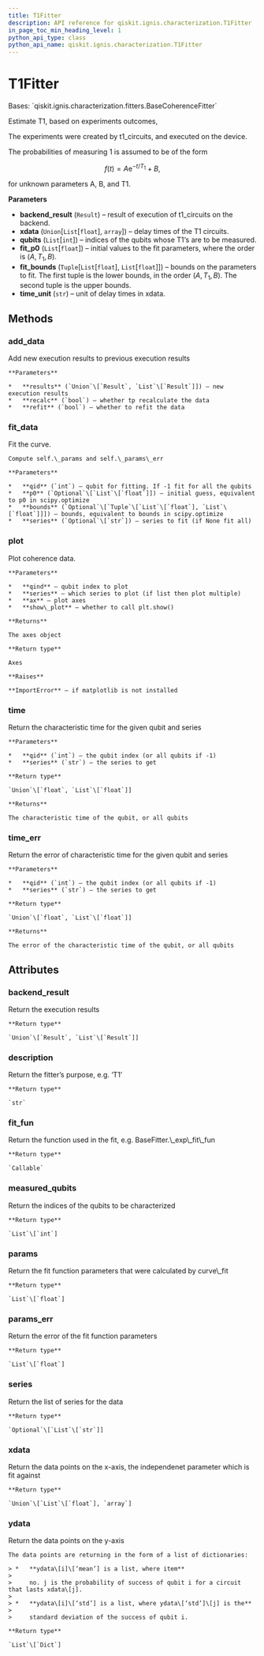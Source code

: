 ```yaml
---
title: T1Fitter
description: API reference for qiskit.ignis.characterization.T1Fitter
in_page_toc_min_heading_level: 1
python_api_type: class
python_api_name: qiskit.ignis.characterization.T1Fitter
---
```


# T1Fitter

<Class id="qiskit.ignis.characterization.T1Fitter" isDedicatedPage={true} github="https://github.com/qiskit-community/qiskit-ignis/tree/stable/0.6/qiskit/ignis/characterization/coherence/fitters.py" signature="T1Fitter(backend_result, xdata, qubits, fit_p0, fit_bounds, time_unit='micro-seconds')" modifiers="class">
  Bases: `qiskit.ignis.characterization.fitters.BaseCoherenceFitter`

  Estimate T1, based on experiments outcomes,

  The experiments were created by t1\_circuits, and executed on the device.

  The probabilities of measuring 1 is assumed to be of the form

$$
f(t) = A\mathrm{e}^{-t/T_1}+B,
$$

  for unknown parameters A, B, and T1.

  **Parameters**

  *   **backend\_result** (`Result`) – result of execution of t1\_circuits on the backend.
  *   **xdata** (`Union`\[`List`\[`float`], `array`]) – delay times of the T1 circuits.
  *   **qubits** (`List`\[`int`]) – indices of the qubits whose T1‘s are to be measured.
  *   **fit\_p0** (`List`\[`float`]) – initial values to the fit parameters, where the order is $(A, T_1, B)$.
  *   **fit\_bounds** (`Tuple`\[`List`\[`float`], `List`\[`float`]]) – bounds on the parameters to fit. The first tuple is the lower bounds, in the order $(A, T_1, B)$. The second tuple is the upper bounds.
  *   **time\_unit** (`str`) – unit of delay times in xdata.

  ## Methods

  ### add\_data

  <Function id="qiskit.ignis.characterization.T1Fitter.add_data" signature="T1Fitter.add_data(results, recalc=True, refit=True)">
    Add new execution results to previous execution results

    **Parameters**

    *   **results** (`Union`\[`Result`, `List`\[`Result`]]) – new execution results
    *   **recalc** (`bool`) – whether tp recalculate the data
    *   **refit** (`bool`) – whether to refit the data
  </Function>

  ### fit\_data

  <Function id="qiskit.ignis.characterization.T1Fitter.fit_data" signature="T1Fitter.fit_data(qid=- 1, p0=None, bounds=None, series=None)">
    Fit the curve.

    Compute self.\_params and self.\_params\_err

    **Parameters**

    *   **qid** (`int`) – qubit for fitting. If -1 fit for all the qubits
    *   **p0** (`Optional`\[`List`\[`float`]]) – initial guess, equivalent to p0 in scipy.optimize
    *   **bounds** (`Optional`\[`Tuple`\[`List`\[`float`], `List`\[`float`]]]) – bounds, equivalent to bounds in scipy.optimize
    *   **series** (`Optional`\[`str`]) – series to fit (if None fit all)
  </Function>

  ### plot

  <Function id="qiskit.ignis.characterization.T1Fitter.plot" signature="T1Fitter.plot(qind, series='0', ax=None, show_plot=False)">
    Plot coherence data.

    **Parameters**

    *   **qind** – qubit index to plot
    *   **series** – which series to plot (if list then plot multiple)
    *   **ax** – plot axes
    *   **show\_plot** – whether to call plt.show()

    **Returns**

    The axes object

    **Return type**

    Axes

    **Raises**

    **ImportError** – if matplotlib is not installed
  </Function>

  ### time

  <Function id="qiskit.ignis.characterization.T1Fitter.time" signature="T1Fitter.time(qid=- 1, series='0')">
    Return the characteristic time for the given qubit and series

    **Parameters**

    *   **qid** (`int`) – the qubit index (or all qubits if -1)
    *   **series** (`str`) – the series to get

    **Return type**

    `Union`\[`float`, `List`\[`float`]]

    **Returns**

    The characteristic time of the qubit, or all qubits
  </Function>

  ### time\_err

  <Function id="qiskit.ignis.characterization.T1Fitter.time_err" signature="T1Fitter.time_err(qid=- 1, series='0')">
    Return the error of characteristic time for the given qubit and series

    **Parameters**

    *   **qid** (`int`) – the qubit index (or all qubits if -1)
    *   **series** (`str`) – the series to get

    **Return type**

    `Union`\[`float`, `List`\[`float`]]

    **Returns**

    The error of the characteristic time of the qubit, or all qubits
  </Function>

  ## Attributes

  ### backend\_result

  <Attribute id="qiskit.ignis.characterization.T1Fitter.backend_result">
    Return the execution results

    **Return type**

    `Union`\[`Result`, `List`\[`Result`]]
  </Attribute>

  ### description

  <Attribute id="qiskit.ignis.characterization.T1Fitter.description">
    Return the fitter’s purpose, e.g. ‘T1’

    **Return type**

    `str`
  </Attribute>

  ### fit\_fun

  <Attribute id="qiskit.ignis.characterization.T1Fitter.fit_fun">
    Return the function used in the fit, e.g. BaseFitter.\_exp\_fit\_fun

    **Return type**

    `Callable`
  </Attribute>

  ### measured\_qubits

  <Attribute id="qiskit.ignis.characterization.T1Fitter.measured_qubits">
    Return the indices of the qubits to be characterized

    **Return type**

    `List`\[`int`]
  </Attribute>

  ### params

  <Attribute id="qiskit.ignis.characterization.T1Fitter.params">
    Return the fit function parameters that were calculated by curve\_fit

    **Return type**

    `List`\[`float`]
  </Attribute>

  ### params\_err

  <Attribute id="qiskit.ignis.characterization.T1Fitter.params_err">
    Return the error of the fit function parameters

    **Return type**

    `List`\[`float`]
  </Attribute>

  ### series

  <Attribute id="qiskit.ignis.characterization.T1Fitter.series">
    Return the list of series for the data

    **Return type**

    `Optional`\[`List`\[`str`]]
  </Attribute>

  ### xdata

  <Attribute id="qiskit.ignis.characterization.T1Fitter.xdata">
    Return the data points on the x-axis, the independenet parameter which is fit against

    **Return type**

    `Union`\[`List`\[`float`], `array`]
  </Attribute>

  ### ydata

  <Attribute id="qiskit.ignis.characterization.T1Fitter.ydata">
    Return the data points on the y-axis

    The data points are returning in the form of a list of dictionaries:

    > *   **ydata\[i]\[‘mean’] is a list, where item**
    >
    >     no. j is the probability of success of qubit i for a circuit that lasts xdata\[j].
    >
    > *   **ydata\[i]\[‘std’] is a list, where ydata\[‘std’]\[j] is the**
    >
    >     standard deviation of the success of qubit i.

    **Return type**

    `List`\[`Dict`]
  </Attribute>
</Class>

